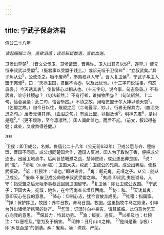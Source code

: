 ```yaml
---
---
---
```

title: 宁武子保身济君
---



僖公二十八年

*读起嫋嫋二句，直欲泪落；读后斩斩数语，直欲血迸。*

卫侯出奔楚<sup>1</sup>，（晋文公伐卫，卫侯请盟，晋弗许。卫人出其君以说<sup>2</sup>，遂奔。）使元恒奉叔武以受盟<sup>3</sup>。（摄君事以受盟于践土。）或诉元咺于卫侯曰<sup>4</sup>：“立叔武矣。”其子角从公<sup>5</sup>，公使杀之。咺不废命<sup>6</sup>，奉夷叔以人守<sup>7</sup>。晋人复卫侯<sup>8</sup>，宁武子与卫人盟于宛濮<sup>2</sup>，曰：“天祸卫国，君臣不协@，以及此忧也。（十三字句说往事，句态袅袅。）今天诱其衷<sup>1</sup>，使皆降心以相从也。（十三字句，说今事，句态袅袅。）不有居者，谁守社稷@？（句法斩然。）不有行者，谁掸牧困@？（句法斩然。上二句，恰合袅袅；此二句，恰合斩然。）不协之故，用昭乞盟于尔大神以诱天衷<sup>5</sup>。（乞盟之故。）自今日以往，既盟之后（二句叠写，妙。），行者无保其力，（血泪交迸之句。）居者无惧其罪。（血泪之句。）有渝此盟，以相及也<sup>6</sup>。明神先君<sup>6</sup>，是纠是殛<sup>2</sup>。”（更不烦称，至今凛凛然。）国人闻此盟也，而后不贰。（前文，叙起得苍健；此处，又收煞得苍健。）

<sup>注释</sup>

<sup>1</sup>卫侯：即卫成公，名郑。鲁僖公二十八年（公元前632年）卫成公愿与齐、楚结盟，晋国不同意。成公想同楚国合作，遭国人反对，国人为了取悦于香，便把成公逐出。出居卫地裹牛。后闻晋楚城濮之战，楚师败绩，成公遂出奔楚国。
<sup>2</sup>说：同“悦”。
<sup>3</sup>元咺（xuān喧）：卫国大夫。权武：卫成公的兄弟。成公出奔后，使叔武摄政。
<sup>4</sup>诉：杜预注：“谱也。”即进谗言。
<sup>5</sup>角：即元角，元咺之子。从公：随从卫成公。
<sup>6</sup>废命:不废卫成公命他奉叔武受盟之命。
<sup>7</sup>夷叔:即叔武,夷是谥号。入守：指受盟之后元咺奉事叔武回到卫国留守。
<sup>8</sup>复卫侯：即让卫成公返国。
<sup>9</sup>宁武子：卫国大夫。宛濮：地名，在今河南省长垣县西南。
<sup>10</sup>协：和。
<sup>11</sup>天诱其衷：意即天心在我的意思。
<sup>12</sup>降心：抑制心志，犹今言放弃成见。
<sup>13</sup>社稷：指国家。
<sup>14</sup>掸：保护挥卫。牧困：养牛日牧，养马日围。牧圉，这里指牧牛马之奴隶，引申为外出诸侯所携带的财产。
<sup>15</sup>乞盟：订盟时向神祷告，请其监临。此句意为乞天心向我的意思。
<sup>16</sup>保其力：恃其功劳。
<sup>17</sup>渝：叛变、违反。
<sup>18</sup>以相及也：杜预注：“以恶相及。”意为及于祸害。
<sup>19</sup>明神：日月山川之神。
<sup>20</sup>是纠是垂（jí极）：即“纠是亟是”的倒装。纠：餐察。殛：诛戮、严惩。